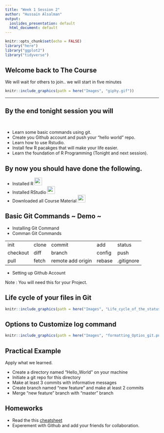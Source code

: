 ```yaml
---
title: "Week 1 Session 2"
author: "Hussain Alsalman"
output:
  ioslides_presentation: default
  html_document: default
---
```


```r
knitr::opts_chunk$set(echo = FALSE)
library("here")
library("ggplot2")
library("tidyverse")
```


## Welcome back to The Course

We will wait for others to join.. we will start in five minutes 

```r
knitr::include_graphics(path = here("Images", "giphy.gif"))
```


----

<h2>By the end tonight session you will</h2>  
</br>

  - Learn some basic commands using git. 
  - Create you Github account and push your "hello world" repo.
  - Learn how to use Rstudio.
  - Install few R pacakges that will make your life easier.
  - Learn the foundation of R Programming (Tonight and next session). 


## By now you should have done the following. 

  - Installed R ![](www/Tick_Mark_Dark.png){ width=25px height=25px } 
  - Installed RStudio ![](www/Tick_Mark_Dark.png){ width=25px height=25px } 
  - Downloaded all Course Material ![](www/Tick_Mark_Dark.png){ width=25px height=25px } 


## Basic Git Commands ~ Demo ~

- Installing Git Command 
- Comman Git Commands 

---------- -------  ----------         ------  -----------
init       clone    commit             add     status     
checkout   diff     branch             config  push       
pull       fetch    remote add origin  rebase  .gitignore 
---------- -------  ----------         ------- -----------

- Setting up Github Account

Note : You will need this for your Project. 

## Life cycle of your files in Git

```r
knitr::include_graphics(path = here("Images", "Life_cycle_of_the_status_files.png"))
```


## Options to Customize log command 

```r
knitr::include_graphics(path = here("Images", "formatting_Optios_git.png"))
```


## Practical Example 

Apply what we learned.

- Create a directory named "Hello_World" on your machine 
- Initiate a git repo for this directory 
- Make at least 3 commits with informative messages
- Create branch named "new feature" and make at least 2 commits 
- Merge "new feature" branch with "master" branch 


## Homeworks 

- Read the this [cheatsheet](https://github.github.com/training-kit/downloads/github-git-cheat-sheet.pdf) 
- Experement with Github and add your friends for collaboration. 
 



